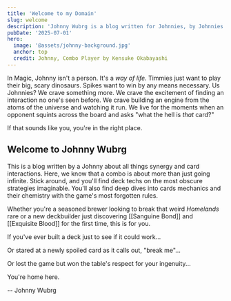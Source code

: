 ```yaml
---
title: 'Welcome to my Domain'
slug: welcome
description: 'Johnny Wubrg is a blog written for Johnnies, by Johnnies.'
pubDate: '2025-07-01'
hero:
  image: '@assets/johnny-background.jpg'
  anchor: top
  credit: Johnny, Combo Player by Kensuke Okabayashi
---
```


In Magic, Johnny isn't a person. It's a _way of life_. Timmies just want to play their big, scary dinosaurs. Spikes want to win by any means necessary. Us Johnnies? We crave something more. We crave the excitement of finding an interaction no one's seen before. We crave building an engine from the atoms of the universe and watching it run. We live for the moments when an opponent squints across the board and asks "what the hell is _that_ card?"

If that sounds like you, you're in the right place.

## Welcome to Johnny Wubrg

This is a blog written by a Johnny about all things synergy and card interactions. Here, we know that a combo is about more than just going infinite. Stick around, and you'll find deck techs on the most obscure strategies imaginable. You'll also find deep dives into cards mechanics and their chemistry with the game's most forgotten rules.

Whether you're a seasoned brewer looking to break that weird _Homelands_ rare or a new deckbuilder just discovering [[Sanguine Bond]] and [[Exquisite Blood]] for the first time, this is for you.

If you've ever built a deck just to see if it could work...

Or stared at a newly spoiled card as it calls out, "break me"...

Or lost the game but won the table's respect for your ingenuity...

You're home here.

-- Johnny Wubrg
